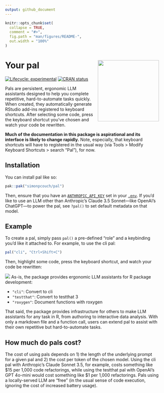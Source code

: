 ```yaml
---
output: github_document
---
```


<!-- README.md is generated from README.Rmd. Please edit that file -->

```r
knitr::opts_chunk$set(
  collapse = TRUE,
  comment = "#>",
  fig.path = "man/figures/README-",
  out.width = "100%"
)
```

# Your pal <img src="man/figures/logo.png" align="right" height="200" alt="" />

<!-- badges: start -->
[![Lifecycle: experimental](https://img.shields.io/badge/lifecycle-experimental-orange.svg)](https://lifecycle.r-lib.org/articles/stages.html#experimental)
[![CRAN status](https://www.r-pkg.org/badges/version/pal)](https://CRAN.R-project.org/package=pal)
<!-- badges: end -->

Pals are persistent, ergonomic LLM assistants designed to help you complete repetitive, hard-to-automate tasks quickly. When created, they automatically generate RStudio add-ins registered to keyboard shortcuts. After selecting some code, press the keyboard shortcut you've chosen and watch your code be rewritten.

**Much of the documentation in this package is aspirational and its interface is likely to change rapidly.** Note, especially, that keyboard shortcuts will have to registered in the usual way (via Tools > Modify Keyboard Shortcuts > search "Pal"), for now.

## Installation

You can install pal like so:

``` r
pak::pak("simonpcouch/pal")
```

Then, ensure that you have an [`ANTHROPIC_API_KEY`](https://console.anthropic.com/) set in your [`.env`](https://github.com/gaborcsardi/dotenv). If you'd like to use an LLM other than Anthropic's Claude 3.5 Sonnet—like OpenAI's ChatGPT—to power the pal, see `?pal()` to set default metadata on that model. 


## Example

To create a pal, simply pass `pal()` a pre-defined "role" and a keybinding you'd like it attached to. For example, to use the cli pal:

```r
pal("cli", "Ctrl+Shift+C")
```

Then, highlight some code, press the keyboard shortcut, and watch your code be rewritten:

![](inst/figs/addin.gif)
As-is, the package provides ergonomic LLM assistants for R package development:

* `"cli"`: Convert to cli
* `"testthat"`: Convert to testthat 3
* `"roxygen"`: Document functions with roxygen

That said, the package provides infrastructure for others to make LLM assistants for any task in R, from authoring to interactive data analysis. With only a markdown file and a function call, users can extend pal to assist with their own repetitive but hard-to-automate tasks.

## How much do pals cost?

The cost of using pals depends on 1) the length of the underlying prompt for a given pal and 2) the cost per token of the chosen model. Using the cli pal with Anthropic's Claude Sonnet 3.5, for example, costs something like \$15 per 1,000 code refactorings, while using the testthat pal with OpenAI's GPT 4o-mini would cost something like \$1 per 1,000 refactorings. Pals using a locally-served LLM are "free" (in the usual sense of code execution, ignoring the cost of increased battery usage).

<!-- TODO: link to `cli_pal` here. -->
